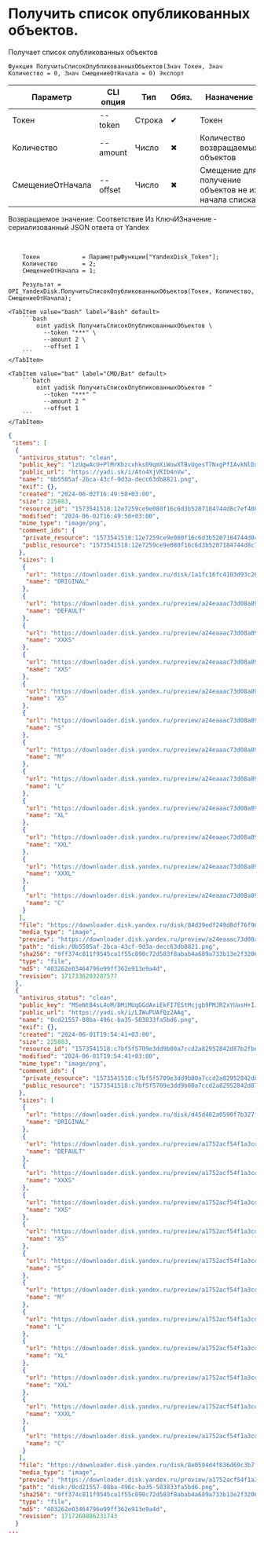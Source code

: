 ﻿---
sidebar_position: 3
description: Получить список опубликованных объектов. и другие функции для работы с Yandex Disk в Открытом пакете интеграций - бесплатной open-source библиотеке интеграций для 1С:Предприятие 8, OneScript и CLI
keywords: [1C, 1С, 1С:Предприятие, 1С:Предприятие 8.3, API, Интеграция, Сервисы, Обмен, OneScript, CLI, Yandex Disk]
---


# Получить список опубликованных объектов.
 Получает список опубликованных объектов



`Функция ПолучитьСписокОпубликованныхОбъектов(Знач Токен, Знач Количество = 0, Знач СмещениеОтНачала = 0) Экспорт`

  | Параметр | CLI опция | Тип | Обяз. | Назначение |
  |-|-|-|-|-|
  | Токен | --token | Строка | &#x2714; | Токен |
  | Количество | --amount | Число | &#x2716; | Количество возвращаемых объектов |
  | СмещениеОтНачала | --offset | Число | &#x2716; | Смещение для получение объектов не из начала списка |

  
  Возвращаемое значение:   Соответствие Из КлючИЗначение - сериализованный JSON ответа от Yandex

<br/>




```bsl title="Пример использования для 1С:Предприятие/OneScript"
    Токен            = ПараметрыФункции["YandexDisk_Token"];
    Количество       = 2;
    СмещениеОтНачала = 1;

    Результат = OPI_YandexDisk.ПолучитьСписокОпубликованныхОбъектов(Токен, Количество, СмещениеОтНачала);
```
    

 <Tabs>
  
    <TabItem value="bash" label="Bash" default>
        ```bash
            oint yadisk ПолучитьСписокОпубликованныхОбъектов \
              --token "***" \
              --amount 2 \
              --offset 1
        ```
    </TabItem>
  
    <TabItem value="bat" label="CMD/Bat" default>
        ```batch
            oint yadisk ПолучитьСписокОпубликованныхОбъектов ^
              --token "***" ^
              --amount 2 ^
              --offset 1
        ```
    </TabItem>
</Tabs>


```json title="Результат"
{
 "items": [
  {
   "antivirus_status": "clean",
   "public_key": "lzUqwAcU+PlMrKbzcxhks09qmXiWowXTBvUgesT7NxgPfIAvkNlDx1N5dnN4RI6hq/J6bpmRyOJonT3VoXnDag==",
   "public_url": "https://yadi.sk/i/Ato4XjVRIb4nVw",
   "name": "0b5585af-2bca-43cf-9d3a-decc63db8821.png",
   "exif": {},
   "created": "2024-06-02T16:49:58+03:00",
   "size": 225883,
   "resource_id": "1573541518:12e7259ce9e080f16c6d3b5207184744d8c7ef4084fee37e6f8aa72906003f9f",
   "modified": "2024-06-02T16:49:58+03:00",
   "mime_type": "image/png",
   "comment_ids": {
    "private_resource": "1573541518:12e7259ce9e080f16c6d3b5207184744d8c7ef4084fee37e6f8aa72906003f9f",
    "public_resource": "1573541518:12e7259ce9e080f16c6d3b5207184744d8c7ef4084fee37e6f8aa72906003f9f"
   },
   "sizes": [
    {
     "url": "https://downloader.disk.yandex.ru/disk/1a1fc16fc4103d93c26779ac22b890cd9466a47346ec885c5803da7e30eb0688/6705a6ad/gwThwhLBKYvLhQCNnqAHituHMr72DpUpd6C6-9w911vW8ivir0rElI21oNjVEQFTesbLx_asncX9gQFzcTfYww%3D%3D?uid=1573541518&filename=0b5585af-2bca-43cf-9d3a-decc63db8821.png&disposition=inline&hash=&limit=0&content_type=image%2Fpng&owner_uid=1573541518&fsize=225883&hid=7c41e6147b7dd41ea3cc2d615f42bcb7&media_type=image&tknv=v2&etag=403262e03464796e99ff362e913e9a4d",
     "name": "ORIGINAL"
    },
    {
     "url": "https://downloader.disk.yandex.ru/preview/a24eaaac73d08a894eba2cc6ddee821b76f6d5878e011583921f5f629baa59d6/inf/agGl7FsmrZi_rLwSr_YZE-iLFMsE0Kg4uy9w7SmAoFzz2voeU1keULK7rWnCo1I_pYaH_RrgTTgD4CfIchHW3Q%3D%3D?uid=1573541518&filename=0b5585af-2bca-43cf-9d3a-decc63db8821.png&disposition=inline&hash=&limit=0&content_type=image%2Fpng&owner_uid=1573541518&tknv=v2",
     "name": "DEFAULT"
    },
    {
     "url": "https://downloader.disk.yandex.ru/preview/a24eaaac73d08a894eba2cc6ddee821b76f6d5878e011583921f5f629baa59d6/inf/agGl7FsmrZi_rLwSr_YZE-iLFMsE0Kg4uy9w7SmAoFzz2voeU1keULK7rWnCo1I_pYaH_RrgTTgD4CfIchHW3Q%3D%3D?uid=1573541518&filename=0b5585af-2bca-43cf-9d3a-decc63db8821.png&disposition=inline&hash=&limit=0&content_type=image%2Fpng&owner_uid=1573541518&tknv=v2&size=XXXS&crop=0",
     "name": "XXXS"
    },
    {
     "url": "https://downloader.disk.yandex.ru/preview/a24eaaac73d08a894eba2cc6ddee821b76f6d5878e011583921f5f629baa59d6/inf/agGl7FsmrZi_rLwSr_YZE-iLFMsE0Kg4uy9w7SmAoFzz2voeU1keULK7rWnCo1I_pYaH_RrgTTgD4CfIchHW3Q%3D%3D?uid=1573541518&filename=0b5585af-2bca-43cf-9d3a-decc63db8821.png&disposition=inline&hash=&limit=0&content_type=image%2Fpng&owner_uid=1573541518&tknv=v2&size=XXS&crop=0",
     "name": "XXS"
    },
    {
     "url": "https://downloader.disk.yandex.ru/preview/a24eaaac73d08a894eba2cc6ddee821b76f6d5878e011583921f5f629baa59d6/inf/agGl7FsmrZi_rLwSr_YZE-iLFMsE0Kg4uy9w7SmAoFzz2voeU1keULK7rWnCo1I_pYaH_RrgTTgD4CfIchHW3Q%3D%3D?uid=1573541518&filename=0b5585af-2bca-43cf-9d3a-decc63db8821.png&disposition=inline&hash=&limit=0&content_type=image%2Fpng&owner_uid=1573541518&tknv=v2&size=XS&crop=0",
     "name": "XS"
    },
    {
     "url": "https://downloader.disk.yandex.ru/preview/a24eaaac73d08a894eba2cc6ddee821b76f6d5878e011583921f5f629baa59d6/inf/agGl7FsmrZi_rLwSr_YZE-iLFMsE0Kg4uy9w7SmAoFzz2voeU1keULK7rWnCo1I_pYaH_RrgTTgD4CfIchHW3Q%3D%3D?uid=1573541518&filename=0b5585af-2bca-43cf-9d3a-decc63db8821.png&disposition=inline&hash=&limit=0&content_type=image%2Fpng&owner_uid=1573541518&tknv=v2&size=S&crop=0",
     "name": "S"
    },
    {
     "url": "https://downloader.disk.yandex.ru/preview/a24eaaac73d08a894eba2cc6ddee821b76f6d5878e011583921f5f629baa59d6/inf/agGl7FsmrZi_rLwSr_YZE-iLFMsE0Kg4uy9w7SmAoFzz2voeU1keULK7rWnCo1I_pYaH_RrgTTgD4CfIchHW3Q%3D%3D?uid=1573541518&filename=0b5585af-2bca-43cf-9d3a-decc63db8821.png&disposition=inline&hash=&limit=0&content_type=image%2Fpng&owner_uid=1573541518&tknv=v2&size=M&crop=0",
     "name": "M"
    },
    {
     "url": "https://downloader.disk.yandex.ru/preview/a24eaaac73d08a894eba2cc6ddee821b76f6d5878e011583921f5f629baa59d6/inf/agGl7FsmrZi_rLwSr_YZE-iLFMsE0Kg4uy9w7SmAoFzz2voeU1keULK7rWnCo1I_pYaH_RrgTTgD4CfIchHW3Q%3D%3D?uid=1573541518&filename=0b5585af-2bca-43cf-9d3a-decc63db8821.png&disposition=inline&hash=&limit=0&content_type=image%2Fpng&owner_uid=1573541518&tknv=v2&size=L&crop=0",
     "name": "L"
    },
    {
     "url": "https://downloader.disk.yandex.ru/preview/a24eaaac73d08a894eba2cc6ddee821b76f6d5878e011583921f5f629baa59d6/inf/agGl7FsmrZi_rLwSr_YZE-iLFMsE0Kg4uy9w7SmAoFzz2voeU1keULK7rWnCo1I_pYaH_RrgTTgD4CfIchHW3Q%3D%3D?uid=1573541518&filename=0b5585af-2bca-43cf-9d3a-decc63db8821.png&disposition=inline&hash=&limit=0&content_type=image%2Fpng&owner_uid=1573541518&tknv=v2&size=XL&crop=0",
     "name": "XL"
    },
    {
     "url": "https://downloader.disk.yandex.ru/preview/a24eaaac73d08a894eba2cc6ddee821b76f6d5878e011583921f5f629baa59d6/inf/agGl7FsmrZi_rLwSr_YZE-iLFMsE0Kg4uy9w7SmAoFzz2voeU1keULK7rWnCo1I_pYaH_RrgTTgD4CfIchHW3Q%3D%3D?uid=1573541518&filename=0b5585af-2bca-43cf-9d3a-decc63db8821.png&disposition=inline&hash=&limit=0&content_type=image%2Fpng&owner_uid=1573541518&tknv=v2&size=XXL&crop=0",
     "name": "XXL"
    },
    {
     "url": "https://downloader.disk.yandex.ru/preview/a24eaaac73d08a894eba2cc6ddee821b76f6d5878e011583921f5f629baa59d6/inf/agGl7FsmrZi_rLwSr_YZE-iLFMsE0Kg4uy9w7SmAoFzz2voeU1keULK7rWnCo1I_pYaH_RrgTTgD4CfIchHW3Q%3D%3D?uid=1573541518&filename=0b5585af-2bca-43cf-9d3a-decc63db8821.png&disposition=inline&hash=&limit=0&content_type=image%2Fpng&owner_uid=1573541518&tknv=v2&size=XXXL&crop=0",
     "name": "XXXL"
    },
    {
     "url": "https://downloader.disk.yandex.ru/preview/a24eaaac73d08a894eba2cc6ddee821b76f6d5878e011583921f5f629baa59d6/inf/agGl7FsmrZi_rLwSr_YZE-iLFMsE0Kg4uy9w7SmAoFzz2voeU1keULK7rWnCo1I_pYaH_RrgTTgD4CfIchHW3Q%3D%3D?uid=1573541518&filename=0b5585af-2bca-43cf-9d3a-decc63db8821.png&disposition=inline&hash=&limit=0&content_type=image%2Fpng&owner_uid=1573541518&tknv=v2&size=S&crop=0",
     "name": "C"
    }
   ],
   "file": "https://downloader.disk.yandex.ru/disk/84d39edf249d8df76f966afb50704b11a2173cd053500d72d1a48f5ccfe3c78f/6705a6ad/gwThwhLBKYvLhQCNnqAHituHMr72DpUpd6C6-9w911vW8ivir0rElI21oNjVEQFTesbLx_asncX9gQFzcTfYww%3D%3D?uid=1573541518&filename=0b5585af-2bca-43cf-9d3a-decc63db8821.png&disposition=attachment&hash=&limit=0&content_type=image%2Fpng&owner_uid=1573541518&fsize=225883&hid=7c41e6147b7dd41ea3cc2d615f42bcb7&media_type=image&tknv=v2&etag=403262e03464796e99ff362e913e9a4d",
   "media_type": "image",
   "preview": "https://downloader.disk.yandex.ru/preview/a24eaaac73d08a894eba2cc6ddee821b76f6d5878e011583921f5f629baa59d6/inf/agGl7FsmrZi_rLwSr_YZE-iLFMsE0Kg4uy9w7SmAoFzz2voeU1keULK7rWnCo1I_pYaH_RrgTTgD4CfIchHW3Q%3D%3D?uid=1573541518&filename=0b5585af-2bca-43cf-9d3a-decc63db8821.png&disposition=inline&hash=&limit=0&content_type=image%2Fpng&owner_uid=1573541518&tknv=v2&size=S&crop=0",
   "path": "disk:/0b5585af-2bca-43cf-9d3a-decc63db8821.png",
   "sha256": "9ff374c811f9545ca1f55c890c72d583f8abab4a689a733b13e2f32069fa330a",
   "type": "file",
   "md5": "403262e03464796e99ff362e913e9a4d",
   "revision": 1717336203287577
  },
  {
   "antivirus_status": "clean",
   "public_key": "MSeNtB4sL4oM/DMiMUqGGdAxiEkFI7EStMcjgb9PMJR2xYUasH+IJFEqziFNXjfRq/J6bpmRyOJonT3VoXnDag==",
   "public_url": "https://yadi.sk/i/LIWuPUAfQz2AAg",
   "name": "0cd21557-08ba-496c-ba35-503833fa5bd6.png",
   "exif": {},
   "created": "2024-06-01T19:54:41+03:00",
   "size": 225883,
   "resource_id": "1573541518:c7bf5f5709e3dd9b00a7ccd2a82952842d87b2fbe03994f9e3db437adb801275",
   "modified": "2024-06-01T19:54:41+03:00",
   "mime_type": "image/png",
   "comment_ids": {
    "private_resource": "1573541518:c7bf5f5709e3dd9b00a7ccd2a82952842d87b2fbe03994f9e3db437adb801275",
    "public_resource": "1573541518:c7bf5f5709e3dd9b00a7ccd2a82952842d87b2fbe03994f9e3db437adb801275"
   },
   "sizes": [
    {
     "url": "https://downloader.disk.yandex.ru/disk/d45d482a0590f7b327f0aad9d22ce754cd00ac522a17b4374898b868a461ad26/6705a6ad/gwThwhLBKYvLhQCNnqAHituHMr72DpUpd6C6-9w911vW8ivir0rElI21oNjVEQFTesbLx_asncX9gQFzcTfYww%3D%3D?uid=1573541518&filename=0cd21557-08ba-496c-ba35-503833fa5bd6.png&disposition=inline&hash=&limit=0&content_type=image%2Fpng&owner_uid=1573541518&fsize=225883&hid=7c41e6147b7dd41ea3cc2d615f42bcb7&media_type=image&tknv=v2&etag=403262e03464796e99ff362e913e9a4d",
     "name": "ORIGINAL"
    },
    {
     "url": "https://downloader.disk.yandex.ru/preview/a1752acf54f1a3cdcc545523e57f3b56de1e78d4ab8bbb608152445a2202b043/inf/agGl7FsmrZi_rLwSr_YZE-iLFMsE0Kg4uy9w7SmAoFzz2voeU1keULK7rWnCo1I_pYaH_RrgTTgD4CfIchHW3Q%3D%3D?uid=1573541518&filename=0cd21557-08ba-496c-ba35-503833fa5bd6.png&disposition=inline&hash=&limit=0&content_type=image%2Fpng&owner_uid=1573541518&tknv=v2",
     "name": "DEFAULT"
    },
    {
     "url": "https://downloader.disk.yandex.ru/preview/a1752acf54f1a3cdcc545523e57f3b56de1e78d4ab8bbb608152445a2202b043/inf/agGl7FsmrZi_rLwSr_YZE-iLFMsE0Kg4uy9w7SmAoFzz2voeU1keULK7rWnCo1I_pYaH_RrgTTgD4CfIchHW3Q%3D%3D?uid=1573541518&filename=0cd21557-08ba-496c-ba35-503833fa5bd6.png&disposition=inline&hash=&limit=0&content_type=image%2Fpng&owner_uid=1573541518&tknv=v2&size=XXXS&crop=0",
     "name": "XXXS"
    },
    {
     "url": "https://downloader.disk.yandex.ru/preview/a1752acf54f1a3cdcc545523e57f3b56de1e78d4ab8bbb608152445a2202b043/inf/agGl7FsmrZi_rLwSr_YZE-iLFMsE0Kg4uy9w7SmAoFzz2voeU1keULK7rWnCo1I_pYaH_RrgTTgD4CfIchHW3Q%3D%3D?uid=1573541518&filename=0cd21557-08ba-496c-ba35-503833fa5bd6.png&disposition=inline&hash=&limit=0&content_type=image%2Fpng&owner_uid=1573541518&tknv=v2&size=XXS&crop=0",
     "name": "XXS"
    },
    {
     "url": "https://downloader.disk.yandex.ru/preview/a1752acf54f1a3cdcc545523e57f3b56de1e78d4ab8bbb608152445a2202b043/inf/agGl7FsmrZi_rLwSr_YZE-iLFMsE0Kg4uy9w7SmAoFzz2voeU1keULK7rWnCo1I_pYaH_RrgTTgD4CfIchHW3Q%3D%3D?uid=1573541518&filename=0cd21557-08ba-496c-ba35-503833fa5bd6.png&disposition=inline&hash=&limit=0&content_type=image%2Fpng&owner_uid=1573541518&tknv=v2&size=XS&crop=0",
     "name": "XS"
    },
    {
     "url": "https://downloader.disk.yandex.ru/preview/a1752acf54f1a3cdcc545523e57f3b56de1e78d4ab8bbb608152445a2202b043/inf/agGl7FsmrZi_rLwSr_YZE-iLFMsE0Kg4uy9w7SmAoFzz2voeU1keULK7rWnCo1I_pYaH_RrgTTgD4CfIchHW3Q%3D%3D?uid=1573541518&filename=0cd21557-08ba-496c-ba35-503833fa5bd6.png&disposition=inline&hash=&limit=0&content_type=image%2Fpng&owner_uid=1573541518&tknv=v2&size=S&crop=0",
     "name": "S"
    },
    {
     "url": "https://downloader.disk.yandex.ru/preview/a1752acf54f1a3cdcc545523e57f3b56de1e78d4ab8bbb608152445a2202b043/inf/agGl7FsmrZi_rLwSr_YZE-iLFMsE0Kg4uy9w7SmAoFzz2voeU1keULK7rWnCo1I_pYaH_RrgTTgD4CfIchHW3Q%3D%3D?uid=1573541518&filename=0cd21557-08ba-496c-ba35-503833fa5bd6.png&disposition=inline&hash=&limit=0&content_type=image%2Fpng&owner_uid=1573541518&tknv=v2&size=M&crop=0",
     "name": "M"
    },
    {
     "url": "https://downloader.disk.yandex.ru/preview/a1752acf54f1a3cdcc545523e57f3b56de1e78d4ab8bbb608152445a2202b043/inf/agGl7FsmrZi_rLwSr_YZE-iLFMsE0Kg4uy9w7SmAoFzz2voeU1keULK7rWnCo1I_pYaH_RrgTTgD4CfIchHW3Q%3D%3D?uid=1573541518&filename=0cd21557-08ba-496c-ba35-503833fa5bd6.png&disposition=inline&hash=&limit=0&content_type=image%2Fpng&owner_uid=1573541518&tknv=v2&size=L&crop=0",
     "name": "L"
    },
    {
     "url": "https://downloader.disk.yandex.ru/preview/a1752acf54f1a3cdcc545523e57f3b56de1e78d4ab8bbb608152445a2202b043/inf/agGl7FsmrZi_rLwSr_YZE-iLFMsE0Kg4uy9w7SmAoFzz2voeU1keULK7rWnCo1I_pYaH_RrgTTgD4CfIchHW3Q%3D%3D?uid=1573541518&filename=0cd21557-08ba-496c-ba35-503833fa5bd6.png&disposition=inline&hash=&limit=0&content_type=image%2Fpng&owner_uid=1573541518&tknv=v2&size=XL&crop=0",
     "name": "XL"
    },
    {
     "url": "https://downloader.disk.yandex.ru/preview/a1752acf54f1a3cdcc545523e57f3b56de1e78d4ab8bbb608152445a2202b043/inf/agGl7FsmrZi_rLwSr_YZE-iLFMsE0Kg4uy9w7SmAoFzz2voeU1keULK7rWnCo1I_pYaH_RrgTTgD4CfIchHW3Q%3D%3D?uid=1573541518&filename=0cd21557-08ba-496c-ba35-503833fa5bd6.png&disposition=inline&hash=&limit=0&content_type=image%2Fpng&owner_uid=1573541518&tknv=v2&size=XXL&crop=0",
     "name": "XXL"
    },
    {
     "url": "https://downloader.disk.yandex.ru/preview/a1752acf54f1a3cdcc545523e57f3b56de1e78d4ab8bbb608152445a2202b043/inf/agGl7FsmrZi_rLwSr_YZE-iLFMsE0Kg4uy9w7SmAoFzz2voeU1keULK7rWnCo1I_pYaH_RrgTTgD4CfIchHW3Q%3D%3D?uid=1573541518&filename=0cd21557-08ba-496c-ba35-503833fa5bd6.png&disposition=inline&hash=&limit=0&content_type=image%2Fpng&owner_uid=1573541518&tknv=v2&size=XXXL&crop=0",
     "name": "XXXL"
    },
    {
     "url": "https://downloader.disk.yandex.ru/preview/a1752acf54f1a3cdcc545523e57f3b56de1e78d4ab8bbb608152445a2202b043/inf/agGl7FsmrZi_rLwSr_YZE-iLFMsE0Kg4uy9w7SmAoFzz2voeU1keULK7rWnCo1I_pYaH_RrgTTgD4CfIchHW3Q%3D%3D?uid=1573541518&filename=0cd21557-08ba-496c-ba35-503833fa5bd6.png&disposition=inline&hash=&limit=0&content_type=image%2Fpng&owner_uid=1573541518&tknv=v2&size=S&crop=0",
     "name": "C"
    }
   ],
   "file": "https://downloader.disk.yandex.ru/disk/8e0594d4f836d69c3b7fdde029d263f0c3f5e7efd9cab68db82d579947bc0a3c/6705a6ad/gwThwhLBKYvLhQCNnqAHituHMr72DpUpd6C6-9w911vW8ivir0rElI21oNjVEQFTesbLx_asncX9gQFzcTfYww%3D%3D?uid=1573541518&filename=0cd21557-08ba-496c-ba35-503833fa5bd6.png&disposition=attachment&hash=&limit=0&content_type=image%2Fpng&owner_uid=1573541518&fsize=225883&hid=7c41e6147b7dd41ea3cc2d615f42bcb7&media_type=image&tknv=v2&etag=403262e03464796e99ff362e913e9a4d",
   "media_type": "image",
   "preview": "https://downloader.disk.yandex.ru/preview/a1752acf54f1a3cdcc545523e57f3b56de1e78d4ab8bbb608152445a2202b043/inf/agGl7FsmrZi_rLwSr_YZE-iLFMsE0Kg4uy9w7SmAoFzz2voeU1keULK7rWnCo1I_pYaH_RrgTTgD4CfIchHW3Q%3D%3D?uid=1573541518&filename=0cd21557-08ba-496c-ba35-503833fa5bd6.png&disposition=inline&hash=&limit=0&content_type=image%2Fpng&owner_uid=1573541518&tknv=v2&size=S&crop=0",
   "path": "disk:/0cd21557-08ba-496c-ba35-503833fa5bd6.png",
   "sha256": "9ff374c811f9545ca1f55c890c72d583f8abab4a689a733b13e2f32069fa330a",
   "type": "file",
   "md5": "403262e03464796e99ff362e913e9a4d",
   "revision": 1717260886231743
  }
...
```
